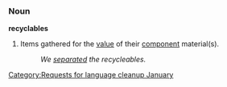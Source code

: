 {{nolanguage/box}}
[[Category:Requests for language cleanup January]]

===Noun===
'''recyclables'''

# Items gathered for the [[value]] of their [[component]] material(s).
#: ''We [[separated]] the recycleables.''